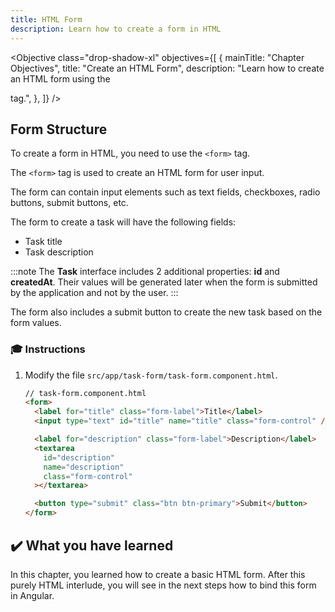 ```yaml
---
title: HTML Form
description: Learn how to create a form in HTML
---
```



<Objective
  class="drop-shadow-xl"
  objectives={[
    {
      mainTitle: "Chapter Objectives",
      title: "Create an HTML Form",
      description: "Learn how to create an HTML form using the <form> tag.",
    },
  ]}
/>

## Form Structure

To create a form in HTML, you need to use the `<form>` tag.

The `<form>` tag is used to create an HTML form for user input.

The form can contain input elements such as text fields, checkboxes, radio buttons, submit buttons, etc.

The form to create a task will have the following fields:

- Task title
- Task description

:::note
The **Task** interface includes 2 additional properties: **id** and **createdAt**.
Their values will be generated later when the form is submitted by the application and not by the user.
:::

The form also includes a submit button to create the new task based on the form values.

### 🎓 Instructions

<Steps>

1. Modify the file `src/app/task-form/task-form.component.html`.

   ```html
   // task-form.component.html
   <form>
     <label for="title" class="form-label">Title</label>
     <input type="text" id="title" name="title" class="form-control" />

     <label for="description" class="form-label">Description</label>
     <textarea
       id="description"
       name="description"
       class="form-control"
     ></textarea>

     <button type="submit" class="btn btn-primary">Submit</button>
   </form>
   ```

</Steps>

## ✔️ What you have learned

In this chapter, you learned how to create a basic HTML form.
After this purely HTML interlude, you will see in the next steps how to bind this form in Angular.
